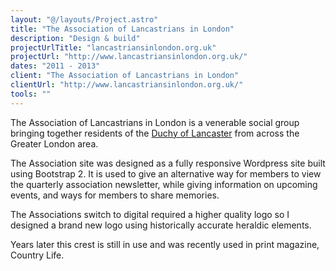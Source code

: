 ```yaml
---
layout: "@/layouts/Project.astro"
title: "The Association of Lancastrians in London"
description: "Design & build"
projectUrlTitle: "lancastriansinlondon.org.uk"
projectUrl: "http://www.lancastriansinlondon.org.uk/"
dates: "2011 - 2013"
client: "The Association of Lancastrians in London"
clientUrl: "http://www.lancastriansinlondon.org.uk/"
tools: ""
---
```


The Association of Lancastrians in London is a venerable social group bringing together residents of the [Duchy of Lancaster](https://en.wikipedia.org/wiki/Duchy_of_Lancaster) from across the Greater London area.

The Association site was designed as a fully responsive Wordpress site built using Bootstrap 2. It is used to give an alternative way for members to view the quarterly association newsletter, while giving information on upcoming events, and ways for members to share memories.

The Associations switch to digital required a higher quality logo so I designed a brand new logo using historically accurate heraldic elements.

Years later this crest is still in use and was recently used in print magazine, Country Life.
